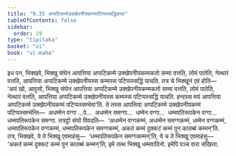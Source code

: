 ```yaml
---
title: "9.35 अप्पटिकम्मेउक्खेपनीयकम्मपटिप्पस्सद्धिकथा"
tableOfContents: false
sidebar:
  order: 29
type: "tipitaka"
basket: "vi"
book: "vi-maha"
---
```



<DynamicBreadcrumb />

<Division number="449" book="vi-maha">

<Paragraph number="1895" book="vi-maha">
इध पन, भिक्खवे, भिक्खु संघेन आपत्तिया अप्पटिकम्मे उक्खेपनीयकम्मकतो सम्मा वत्तति, लोमं पातेति, नेत्थारं वत्तति, आपत्तिया अप्पटिकम्मे उक्खेपनीयस्स कम्मस्स पटिप्पस्सद्धिं याचति. तत्र चे भिक्खूनं एवं होति—  ‘अयं खो, आवुसो, भिक्खु संघेन आपत्तिया अप्पटिकम्मे उक्खेपनीयकम्मकतो सम्मा वत्तति, लोमं पातेति, नेत्थारं वत्तति, आपत्तिया अप्पटिकम्मे उक्खेपनीयस्स कम्मस्स पटिप्पस्सद्धिं याचति. हन्दस्स मयं आपत्तिया अप्पटिकम्मे उक्खेपनीयकम्मं पटिप्पस्सम्भेमा’ति. ते तस्स आपत्तिया अप्पटिकम्मे उक्खेपनीयकम्मं पटिप्पस्सम्भेन्ति—  अधम्मेन वग्गा …पे…  अधम्मेन समग्गा…  धम्मेन वग्गा…  धम्मपतिरूपकेन वग्गा…  धम्मपतिरूपकेन समग्गा. तत्रट्ठो संघो विवदति—  ‘अधम्मेन वग्गकम्मं, अधम्मेन समग्गकम्मं, धम्मेन वग्गकम्मं, धम्मपतिरूपकेन वग्गकम्मं, धम्मपतिरूपकेन समग्गकम्मं, अकतं कम्मं दुक्कटं कम्मं पुन कातब्बं कम्मन्’ति. तत्र, भिक्खवे, ये ते भिक्खू एवमाहंसु—  ‘धम्मपतिरूपकेन समग्गकम्मन्’ति, ये च ते भिक्खू एवमाहंसु—  ‘अकतं कम्मं दुक्कटं कम्मं पुन कातब्बं कम्मन्’ति, इमे तत्थ भिक्खू धम्मवादिनो. इमेपि पञ्च वारा संखित्ता.
</Paragraph>
</Division>